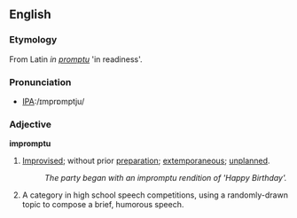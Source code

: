 ==English==

===Etymology===
From Latin ''in [[promptu]]'' 'in readiness'. 

===Pronunciation===
*[[w:International Phonetic Alphabet|IPA]]:/ɪmprɒmptju/

===Adjective===
'''impromptu'''
#[[Improvised]]; without prior [[preparation]]; [[extemporaneous]]; [[unplanned]].
#:''The party began with an impromptu rendition of 'Happy Birthday'.''
#A category in high school speech competitions, using a randomly-drawn topic to compose a brief, humorous speech.